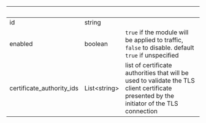 
| &nbsp;                    | &nbsp;             | &nbsp;                                                                                                                                    |
| ------------------------- | ------------------ | ----------------------------------------------------------------------------------------------------------------------------------------- |
| id                        | string             |                                                                                                                                           |
| enabled                   | boolean            | `true` if the module will be applied to traffic, `false` to disable. default `true` if unspecified                                        |
| certificate_authority_ids | List&lt;string&gt; | list of certificate authorities that will be used to validate the TLS client certificate presented by the initiator of the TLS connection |
